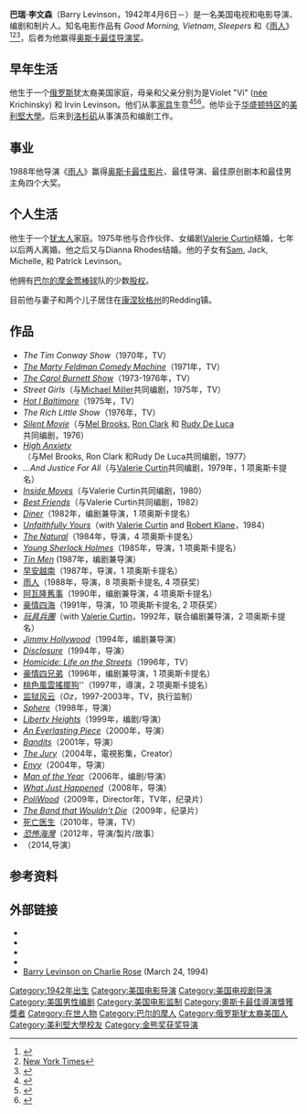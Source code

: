 {{noteTA
|G1=Movie
|G2=Show
|1=zh-hans:莱文森;zh-hant:李文森;
|2=zh-hans:巴里;zh-hant:巴瑞;
}}
{{Infobox entertainer
| type = 導演
| image = Barry Levinson Shankbone 2009 Tribeca.jpg
| caption = 2009年
| birth_date = {{bda|1942|4|6}}
| birth_place = {{flag|United States|1912}}[[馬里蘭州|馬里蘭州]][[巴爾的摩|巴爾的摩]]
| occupation = 导演、编剧、监制、演员
| years_active = 1970–现在
| spouse = {{marriage|Valerie Curtin|1977|1982}}<br />{{marriage|Diana Rhodes|1983}}
| children = Sam Levinson <br> Jack Levinson
| academyawards = '''[[奧斯卡最佳導演獎|最佳導演]]'''<br>1988年 《[[雨人|雨人]]》
| emmyawards = '''最佳特別節目編劇'''<br>1974年 《The Carol Burnett Show》<br>1975年 《The Carol Burnett Show》 <br> '''最佳兒童節目'''<br>1985年 《Displaced Person》<br>'''最佳戲劇類執導'''<br>1993年 《Homicide: Life on the Street》
| awards = '''[[柏林影展|柏林影展]]Reader Jury of the "Berliner Morgenpost"'''<br>1988年 《[[雨人|雨人]]》 <br> '''[[柏林影展|柏林影展]][[金熊獎|金熊獎]]'''<br>1988年 《[[雨人|雨人]]》<br>'''[[柏林影展|柏林影展]]特別評審銀熊獎'''<br>1997年 《Wag the Dog》
}}

'''巴瑞·李文森'''（Barry Levinson，1942年4月6日－）是一名美国电视和电影导演、编剧和制片人。知名电影作品有 ''Good Morning, Vietnam'', ''Sleepers'' 和《[[雨人|雨人]]》<ref>{{Cite web |url=http://movies.nytimes.com/person/99530/Barry-Levinson |title=New York Times |access-date=2012-01-28 |archive-date=2013-10-21 |archive-url=https://web.archive.org/web/20131021134436/http://movies.nytimes.com/person/99530/Barry-Levinson |dead-url=no }}</ref><ref>[http://movies.nytimes.com/movie/review?res=940DE2D91538F935A25751C1A96E948260 New York Times]</ref><ref>{{Cite news|url=http://artsbeat.blogs.nytimes.com/2009/12/14/al-pacino-barry-levinson-and-buck-henry-team-up-on-a-roth-tale|title=Al Pacino, Barry Levinson and Buck Henry Team Up on a Roth Tale|author=Brooks Barnes|publisher=New York Times|date=December 14, 2009|accessdate=2012-01-28|archive-date=2011-08-11|archive-url=https://web.archive.org/web/20110811102103/http://artsbeat.blogs.nytimes.com/2009/12/14/al-pacino-barry-levinson-and-buck-henry-team-up-on-a-roth-tale/|dead-url=no}}</ref>，后者为他赢得[[奥斯卡最佳导演奖|奥斯卡最佳导演奖]]。

==早年生活==
他生于一个[[俄罗斯|俄罗斯]]犹太裔美国家庭，母亲和父亲分别为是Violet "Vi" ([[married_and_maiden_names|née]] Krichinsky) 和 Irvin Levinson。他们从事[[家具|家具]]生意<ref>{{Cite web |url=http://www.filmreference.com/film/82/Barry-Levinson.html |title=Filmreference.com |access-date=2012-01-28 |archive-date=2021-01-06 |archive-url=https://web.archive.org/web/20210106014527/http://www.filmreference.com/film/82/Barry-Levinson.html |dead-url=no }}</ref><ref>{{Cite web |url=http://pqasb.pqarchiver.com/baltsun/access/90838012.html?dids=90838012:90838012&FMT=ABS&FMTS=ABS:FT&type=current&date=Nov+20%2C+2001&author=Frederick+N.+Rasmussen&pub=The+Sun&desc=Violet+K.+Levinson%2C+82%2C+homemaker+who+inspired+son's+Hollywood+films&pqatl=google |title=Pqasb.pqarchiver.com |access-date=2012-01-28 |archive-date=2012-07-25 |archive-url=https://web.archive.org/web/20120725055918/http://pqasb.pqarchiver.com/baltsun/access/90838012.html?dids=90838012:90838012&FMT=ABS&FMTS=ABS:FT&type=current&date=Nov+20%2C+2001&author=Frederick+N.+Rasmussen&pub=The+Sun&desc=Violet+K.+Levinson%2C+82%2C+homemaker+who+inspired+son's+Hollywood+films&pqatl=google |dead-url=yes }}</ref><ref>{{Cite web |url=http://pqasb.pqarchiver.com/chicagotribune/access/7852984.html?dids=7852984:7852984&FMT=ABS&FMTS=ABS:FT&type=current&date=Oct+21%2C+1990&author=Siskel%2C+Gene&pub=Chicago+Tribune&desc=Living+in+America&pqatl=google |title=Pqasb.pqarchiver.com |access-date=2012-01-28 |archive-date=2012-10-23 |archive-url=https://web.archive.org/web/20121023183631/http://pqasb.pqarchiver.com/chicagotribune/access/7852984.html?dids=7852984:7852984&FMT=ABS&FMTS=ABS:FT&type=current&date=Oct+21,+1990&author=Siskel,+Gene&pub=Chicago+Tribune&desc=Living+in+America&pqatl=google |dead-url=yes }}</ref>。他毕业于[[华盛顿特区|华盛顿特区]]的[[美利堅大學|美利堅大學]]。后来到[[洛杉矶|洛杉矶]]从事演员和编剧工作。

== 事业 ==
1988年他导演《[[雨人|雨人]]》赢得[[奥斯卡最佳影片|奥斯卡最佳影片]]、最佳导演、最佳原创剧本和最佳男主角四个大奖。

== 个人生活 ==
他生于一个[[犹太人|犹太人]]家庭。1975年他与合作伙伴、女编剧[[Valerie_Curtin|Valerie Curtin]]结婚，七年以后两人离婚。他之后又与Dianna Rhodes结婚。他的子女有[[Sam_Levinson|Sam]], Jack, Michelle, 和 Patrick Levinson。

他拥有[[巴尔的摩金莺|巴尔的摩金莺]][[棒球|棒球]]队的少数[[股权|股权]]。

目前他与妻子和两个儿子居住在[[康涅狄格州|康涅狄格州]]的Redding镇。

== 作品 ==
*''The Tim Conway Show''（1970年，TV）
*''[[The_Marty_Feldman_Comedy_Machine|The Marty Feldman Comedy Machine]]''（1971年，TV）
*''[[The_Carol_Burnett_Show|The Carol Burnett Show]]''（1973-1976年，TV）
*''Street Girls''（与[[Michael_Miller|Michael Miller]]共同编剧，1975年，TV）
*''[[Hot_l_Baltimore|Hot l Baltimore]]''（1975年，TV）
*''The Rich Little Show''（1976年，TV）
*''[[Silent_Movie|Silent Movie]]''（与[[Mel_Brooks|Mel Brooks]], [[Ron_Clark|Ron Clark]] 和 [[Rudy_De_Luca|Rudy De Luca]]共同编剧，1976）
*''[[High_Anxiety|High Anxiety]]''（与Mel Brooks, Ron Clark 和Rudy De Luca共同编剧，1977）
*''...And Justice For All''（与[[Valerie_Curtin|Valerie Curtin]]共同编剧，1979年，1 项奥斯卡提名）
*''[[Inside_Moves|Inside Moves]]''（与Valerie Curtin共同编剧，1980）
*''[[Best_Friends_(film)|Best Friends]]''（与Valerie Curtin共同编剧，1982） 
*''[[Diner_(film)|Diner]]''（1982年，编剧兼导演，1 项奥斯卡提名）
*''[[Unfaithfully_Yours_(1984_film)|Unfaithfully Yours]]''（with [[Valerie_Curtin|Valerie Curtin]] and [[Robert_Klane|Robert Klane]]，1984）
*''[[The_Natural_(film)|The Natural]]''（1984年，导演，4 项奥斯卡提名）
*''[[Young_Sherlock_Holmes|Young Sherlock Holmes]]''（1985年，导演，1 项奥斯卡提名）
*''[[Tin_Men|Tin Men]]''  (1987年，编剧兼导演）
*[[早安越南|早安越南]]（1987年，导演，1 项奥斯卡提名）
*[[雨人|雨人]]（1988年，导演，8 项奥斯卡提名, 4 项获奖）
*[[Avalon_(1990_film)|阿瓦隆舊事]]（1990年，编剧兼导演，4 项奥斯卡提名）
*[[豪情四海|豪情四海]]（1991年，导演，10 项奥斯卡提名, 2 项获奖）
*''[[Toys_(film)|玩具兵團]]''（with [[Valerie_Curtin|Valerie Curtin]]，1992年，联合编剧兼导演，2 项奥斯卡提名）
*''[[Jimmy_Hollywood|Jimmy Hollywood]]''（1994年，编剧兼导演）
*''[[Disclosure_(film)|Disclosure]]''（1994年，导演）
*''[[Homicide:_Life_on_the_Streets|Homicide: Life on the Streets]]''（1996年，TV）
*[[Sleepers|豪情四兄弟]]（1996年，编剧兼导演，1 项奥斯卡提名）
*[[桃色風雲搖擺狗|桃色風雲搖擺狗]]''（1997年，導演，2 项奥斯卡提名）
*[[监狱风云_(美国电视剧)|监狱风云]]（''Oz''，1997-2003年，TV，执行监制） 
*''[[Sphere_(film)|Sphere]]''（1998年，导演）
*''[[Liberty_Heights|Liberty Heights]]''（1999年，编剧/导演）
*''[[An_Everlasting_Piece|An Everlasting Piece]]''（2000年，导演）
*''[[Bandits|Bandits]]''（2001年，导演）
*''[[The_Jury_(TV_series)|The Jury]]''（2004年，電視影集，Creator）
*''[[Envy_(2004_film)|Envy]]''（2004年，导演）
*''[[Man_of_the_Year_(2006_film)|Man of the Year]]''（2006年，编剧/导演）
*''[[What_Just_Happened|What Just Happened]]''（2008年，导演）
*''[[PoliWood|PoliWood]]''（2009年，Director年，TV年，纪录片）
*''[[The_Band_that_Wouldn't_Die|The Band that Wouldn't Die]]''（2009年，纪录片）
*[[死亡医生_(电影)|死亡医生]]（2010年，导演，TV）
*''[[The_Bay|恐怖海灣]]''（2012年，导演/製片/故事）
*''{{link-en|百老匯熟男日記|The Humbling (film)}}''（2014,导演）

==参考资料==
{{Reflist}}

==外部链接==
*{{imdb name|0001469}}
*{{douban people|1002774}}
*{{amg name|99530}}
*{{official website|http://www.levinson.com}}
*[http://www.youtube.com/watch?v=IEoZIozXEIo Barry Levinson on Charlie Rose] {{Wayback|url=http://www.youtube.com/watch?v=IEoZIozXEIo |date=20200510053303 }} (March 24, 1994)
{{奥斯卡最佳导演奖}}
{{黄金时段艾美奖戏剧类电视系列剧最佳执导}}
{{導演協會獎最佳導演}}
{{洛杉磯影評人協會獎最佳導演}}
{{Authority control}}
{{DEFAULTSORT:Levinson, Barry}}
[[Category:1942年出生|Category:1942年出生]]
[[Category:美国电影导演|Category:美国电影导演]]
[[Category:美国电视剧导演|Category:美国电视剧导演]]
[[Category:美国男性编剧|Category:美国男性编剧]]
[[Category:美国电影监制|Category:美国电影监制]]
[[Category:奧斯卡最佳導演獎獲獎者|Category:奧斯卡最佳導演獎獲獎者]]
[[Category:在世人物|Category:在世人物]]
[[Category:巴尔的摩人|Category:巴尔的摩人]]
[[Category:俄罗斯犹太裔美国人|Category:俄罗斯犹太裔美国人]]
[[Category:美利堅大學校友|Category:美利堅大學校友]]
[[Category:金熊奖获奖导演|Category:金熊奖获奖导演]]